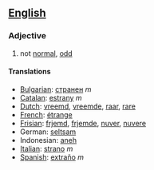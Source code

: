 ==[[English]]==

===Adjective===
#not [[normal]], [[odd]]

====Translations====
*[[Bulgarian]]: [[странен]] ''m''
*[[Catalan]]: [[estrany]] ''m''
*[[Dutch]]: [[vreemd]], [[vreemde]], [[raar]], [[rare]]
*[[French]]: [[étrange]]
*[[Frisian]]: [[frjemd]], [[frjemde]], [[nuver]], [[nuvere]]
*German: [[seltsam]]
*Indonesian: [[aneh]]
*[[Italian]]: [[strano]] ''m''
*[[Spanish]]: [[extraño]] ''m''